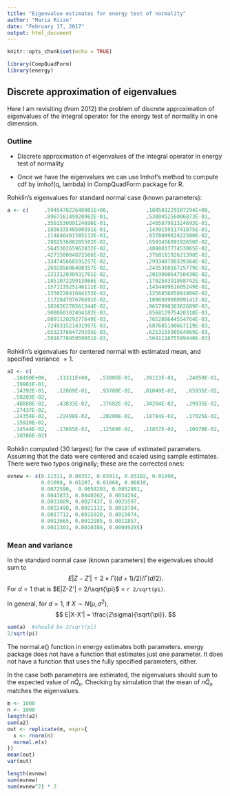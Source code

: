 ---
title: "Eigenvalue estimates for energy test of normality"
author: "Maria Rizzo"
date: "February 17, 2017"
output: html_document
---

```{r setup, include=FALSE}
knitr::opts_chunk$set(echo = TRUE)
```

```{r}
library(CompQuadForm)
library(energy)
```

Discrete approximation of eigenvalues
---

Here I am revisiting (from 2012) the problem of discrete approximation
of eigenvalues of the integral operator for the energy test
of normality in one dimension.

### Outline

* Discrete approximation of eigenvalues of the
integral operator in energy test of normality

* Once we have the eigenvalues we can use Imhof's method 
to compute cdf by imhof(q, lambda) in CompQuadForm package
for R.

Rohklin's eigenvalues for standard normal case (known parameters):

```{r}
a <- c(     .594547822648901E+00,            .184501229107294E+00,
            .896716149920962E-01,            .530045256006873E-01,
            .350153009124696E-01,            .248587981324693E-01,
            .185633548500591E-01,            .143915911741875E-01,
            .114846401385112E-01,            .937800982822500E-02,
            .780253688285502E-02,            .659345609192650E-02,
            .564530265962832E-02,            .488801777453065E-02,
            .427358084872566E-02,            .376818192621398E-02,
            .334745668591257E-02,            .299348700339364E-02,
            .269285696480357E-02,            .243536016725779E-02,
            .221312030931701E-02,            .201998064750430E-02,
            .185107229913066E-02,            .170250391868742E-02,
            .157113525146111E-02,            .145440961605249E-02,
            .135022841684153E-02,            .125685605091806E-02,
            .117284707676691E-02,            .109698988099141E-02,
            .102826270561344E-02,            .965799030382689E-03,
            .908860102494182E-03,            .856812975420318E-03,
            .809112829277649E-03,            .765288644554764E-03,
            .724931521431957E-03,            .687685100667119E-03,
            .653237664729195E-03,            .621315590564069E-03,
            .591677895959051E-03,            .564111675599440E-03)
```

Rohklin's eigenvalues for centered normal with estimated mean, and specified variance $=1$.

```{r}
a2 <- c(    
  .18450E+00,   .11311E+00,   .53005E-01,   .39113E-01,   .24859E-01,   
  .19901E-01,
  .14392E-01,   .12069E-01,   .93780E-02,   .81049E-02,   .65935E-02,   
  .58203E-02,
  .48880E-02,   .43833E-02,   .37682E-02,   .34204E-02,   .29935E-02,   
  .27437E-02,
  .24354E-02,   .22498E-02,   .20200E-02,   .18784E-02,   .17025E-02,   
  .15920E-02,
  .14544E-02,   .13665E-02,   .12569E-02,   .11857E-02,   .10970E-02,   
  .10386E-02)
``` 


Rohklin computed (30 largest) for the case of estimated parameters. Assuming that the data were centered and scaled using sample 
estimates. There were two typos originally; these are the corrected ones:

```{r}
evnew <- c(0.11311, 0.08357, 0.03911, 0.03182, 0.01990, 
           0.01698, 0.01207, 0.01060, 0.00810,
           0.0072590,  0.0058203, 0.0052881, 
           0.0043833, 0.0040262, 0.0034204, 
           0.0031689, 0.0027437, 0.0025597, 
           0.0022498, 0.0021112, 0.0018784, 
           0.0017712, 0.0015920, 0.0015074, 
           0.0013665, 0.0012985, 0.0011857, 
           0.0011303, 0.0010386, 0.00099285)
```

### Mean and variance

In the standard normal case (known parameters) the eigenvalues should sum to 
$$
E|Z-Z'|=
2 \times \Gamma((d+1)/2) / \Gamma(d/2).
$$
For $d=1$ that is $E|Z-Z'| = 2/\sqrt{\pi}$ = `r 2/sqrt(pi)`.

In general, for $d=1$, if $X \sim N(\mu, \sigma^2)$,
$$
 E|X-X'| = \frac{2\sigma}{\sqrt{\pi}}.
$$

```{r}
sum(a)  #should be 2/sqrt(pi)
2/sqrt(pi)
```

The normal.e() function in energy estimates both parameters.
energy package does not have a function that estimates just
one parameter. It does not have a function that uses the
fully specified parameters, either. 

In the case both parameters are estimated, the eigenvalues should
sum to the expected value of $n \hat Q_n$. Checking by simulation
that the mean of $n \hat Q_n$ matches the eigenvalues.

```{r}
m <- 1000
n <- 1000
length(a2)
sum(a2)
out <- replicate(m, expr={
  x <- rnorm(n)
  normal.e(x)
})
mean(out)
var(out)

length(evnew)
sum(evnew)
sum(evnew^2) * 2
```
